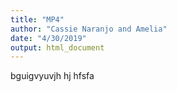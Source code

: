 ```yaml
---
title: "MP4"
author: "Cassie Naranjo and Amelia"
date: "4/30/2019"
output: html_document
---
```

bguigvyuvjh hj
hfsfa